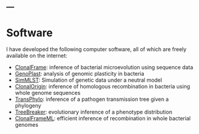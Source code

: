 ---
---
# Software

I have developed the following computer software, all of which are freely available on the internet: 

* <a href="clonalframe.html">ClonalFrame</a>: inference of bacterial microevolution using sequence data
* <a href="genoplast.html">GenoPlast</a>: analysis of genomic plasticity in bacteria
* <a href="simmlst.html">SimMLST</a>: Simulation of genetic data under a neutral model
* <a href="https://github.com/xavierdidelot/clonalorigin">ClonalOrigin</a>: inference of homologous recombination in bacteria using whole genome sequences
* <a href="http://xavierdidelot.github.io/TransPhylo/">TransPhylo</a>: inference of a pathogen transmission tree given a phylogeny
* <a href="https://github.com/ansariazim/treeBreaker" >TreeBreaker</a>: evolutionary inference of a phenotype distribution
* <a href="https://github.com/xavierdidelot/ClonalFrameML">ClonalFrameML</a>: efficient inference of recombination in whole bacterial genomes


